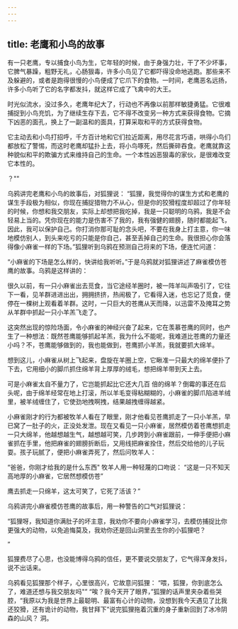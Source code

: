 ```yaml
---
---
---
```

title: 老鹰和小鸟的故事
---



有一只老鹰，专以捕食小鸟为生，它年轻的时候，由于身强力壮，干了不少坏事，它脾气暴躁，粗野无礼，心肠狠毒，许多小鸟见了它都吓得没命地逃跑。那些来不及躲避的，或者是跑得很慢的小鸟便成了它爪下的食物。一时间，老鹰恶名远扬，许多小鸟听了它的名字都发抖，就这样它成了飞禽中的大王。

时光似流水，没过多久，老鹰年纪大了，行动也不再像以前那样敏捷勇猛。它很难捕捉到小鸟充饥，为了继续生存下去，它不得不改变另一种方式来获得食物。它摘下凶恶的面孔，换上了一副温和的面具，打算采取和平的方式获得食物。

它主动去和小鸟打招呼，千方百计地和它们拉近距离，用尽花言巧语，哄得小鸟们都放松了警惕，而这时老鹰却猛扑上去，将小鸟啄死，然后撕碎吞食。老鹰就靠这种貌似和平的欺骗方式来维持自己的生命。一个本性凶恶狠毒的家伙，是很难改变它本性的。

？""

乌鸦讲完老鹰和小鸟的故事后，对狐狸说：
“狐狸，我觉得你的谋生方式和老鹰的谋生手段极为相似，你现在捕捉猎物力不从心，但是你的狡猾程度却超过了你年轻的时候，你想和我交朋友，实际上却想把我吃掉，我是一只聪明的乌鸦，我是不会轻易上当的。凭你现在的能力是伤害不了我的，我有强健的翅膀，随时都能起飞，因此，我可以保护自己。你打消你那可耻的念头吧，不要在我身上打主意，你一味地模仿别人，到头来吃亏的只能是你自己，甚至丢掉自己的生命。我很担心你会落得像小麻雀一样的下场。”狐狸听到乌鸦在预测自己将来的下场，便连忙问道：

“小麻雀的下场是怎么样的，快讲给我听听。”于是乌鸦就对狐狸讲述了麻雀模仿苍鹰的故事。乌鸦是这样讲的：

很久以前，有一只小麻雀出去觅食，当它途经羊圈时，被一阵羊叫声吸引了，它往下一看，见羊群进进出出，拥拥挤挤，热闹极了，它看得入迷，也忘记了觅食，便停在一棵树上观看着羊群。这时，一只巨大的苍鹰从天而降，以迅雷不及掩耳之势从羊群中抓起一只小羊羔飞走了。

这突然出现的惊险场面，令小麻雀的神经兴奋了起来，它在羡慕苍鹰的同时，也产生了一种想法：既然苍鹰能够抓起羊羔，我为什么不能呢，我难道比苍鹰的力量还小吗？不，苍鹰能够做到的，我也能做到，苍鹰抓小羊羔，我就要抓大绵羊。

想到这儿，小麻雀从树上飞起来，盘旋在羊圈上空，它瞅准一只最大的绵羊便扑了下去，它用细小的脚爪抓住绵羊背上厚厚的绒毛，想把绵羊带到天上去。

可是小麻雀太自不量力了，它岂能抓起比它还大几百
倍的绵羊？倒霉的事还在后头呢，由于绵羊经常在地上打滚，所以羊毛变得粘糊糊的，小麻雀的脚爪陷进羊绒里，被羊绒缠住了，它使劲地拽啊拽，结果越拽缠得越紧。

小麻雀刚才的行为都被牧羊人看在了眼里，刚才他看见苍鹰抓走了一只小羊羔，早已窝了一肚子的火，正没处发泄。现在又看见一只小麻雀，居然模仿着苍鹰想抓走一只大绵羊，他越想越生气，越想越可笑，几步跨到小麻雀跟前，一伸手便把小麻雀抓在手里，他把麻雀的翅膀折断后，又用线把麻雀拴住，然后交给他的儿子玩耍。孩子玩腻了，便把小麻雀弄死了，然后问牧羊人：

“爸爸，你刚才给我的是什么东西"
牧羊人用一种轻蔑的口吻说：
“这是一只不知天高地厚的小麻雀，它居然想模仿苍”

鹰去抓走一只绵羊，这太可笑了，它死了活该？”

乌鸦讲完小麻雀模仿苍鹰的故事后，用一种警告的口气对狐狸说：

“狐狸呀，我知道你满肚子的坏主意，我劝你不要向小麻雀学习，去模仿捕捉比你更强大的动物，以免追悔莫及，我劝你还是回山洞里去生你的小狐狸吧？

”

狐狸费尽了心思，也没能博得乌鸦的信任，更不要说交朋友了，它气得浑身发抖，说不出话来。

乌鸦看见狐狸那个样子，心里很高兴，它故意问狐狸：
“喂，狐狸，你到底怎么了，难道还想与我交朋友吗"”
“唉？我今天开了眼界，”狐狸的话声里夹杂着些哭腔，“我原以为我是世界上最聪明、最富有心计的动物，没想到我今天遇见了比我还狡猾，还有诡计的动物，我甘拜下”说完狐狸拖着沉重的身子重新回到了冰冷阴森的山风？
洞。